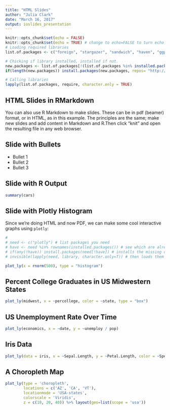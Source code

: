 ```yaml
---
title: "HTML Slides"
author: "Julia Clark"
date: "March 16, 2017"
output: ioslides_presentation
---
```


```r
knitr::opts_chunk$set(echo = FALSE)
knitr::opts_chunk$set(echo = TRUE) # change to echo=FALSE to turn echo permanently off
# Loading required libraries
list.of.packages <- c("foreign", "stargazer", "sandwich", "haven", "ggplot2", "plotly")

# Chicking if library installed, installed if not. 
new.packages <- list.of.packages[!(list.of.packages %in% installed.packages()[,"Package"])]
if(length(new.packages)) install.packages(new.packages, repos= "http://cran.cnr.berkeley.edu/") 

# Calling libraries 
lapply(list.of.packages, require, character.only = TRUE)
```

## HTML Slides in RMarkdown

You can also use R Markdown to make slides. These can be in pdf (beamer) format, or in HTML, as in this example. The principles are the same; make new slides and add content in Markdown and R.Then click "knit" and open the resulting file in any web browser. 

## Slide with Bullets

- Bullet 1
- Bullet 2
- Bullet 3

## Slide with R Output

```r
summary(cars)
```

## Slide with Plotly Histogram
Since we're doing HTML and now PDF, we can make some cool interactive graphs using `plotly`:

```r
# 
# need <- c("plotly") # list packages you need
# have <- need %in% rownames(installed.packages()) # see which are already
# if(any(!have)) install.packages(need[!have]) # installs the missing ones 
# invisible(lapply(need, library, character.only=T)) # then loads them all

plot_ly(x = rnorm(500), type = "histogram")

```

## Percent College Graduates in US Midwestern States
```r

plot_ly(midwest, x = ~percollege, color = ~state, type = "box")

```

## US Unemployment Rate Over Time
```r

plot_ly(economics, x = ~date, y = ~unemploy / pop)

```

## Iris Data
```r

plot_ly(data = iris, x = ~Sepal.Length, y = ~Petal.Length, color = ~Species)

```

## A Choropleth Map
```r

plot_ly(type = 'choropleth', 
        locations = c('AZ', 'CA', 'VT'), 
        locationmode = 'USA-states', 
        colorscale = 'Viridis', 
        z = c(10, 20, 40)) %>% layout(geo=list(scope = 'usa'))

```


